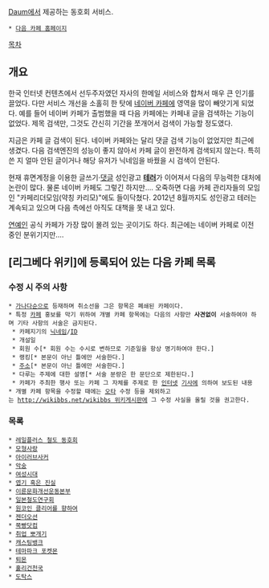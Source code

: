 [[Daum]]에서 제공하는 동호회 서비스.

 * [http://cafe.daum.net/ 다음 카페 홈페이지]

[[목차]]
== 개요 ==
한국 인터넷 컨텐츠에서 선두주자였던 자사의 한메일 서비스와 합쳐서 매우 큰 인기를 끌었다. 다만 서비스 개선을 소홀히 한 탓에 [[네이버 카페]]에 영역을 많이 빼앗기게 되었다. 예를 들어 네이버 카페가 출범했을 때 다음 카페에는 카페내 글을 검색하는 기능이 없었다. 제목 검색만, 그것도 간신히 기간을 쪼개어서 검색이 가능할 정도였다.

지금은 카페 글 검색이 된다. 네이버 카페와는 달리 댓글 검색 기능이 없었지만 최근에 생겼다. 다음 검색엔진의 성능이 좋지 않아서 카페 글이 완전하게 검색되지 않는다. 특히 쓴 지 얼마 안된 글이거나 해당 유저가 닉네임을 바꿨을 시 검색이 안된다.

현재 휴면계정을 이용한 글쓰기·[[댓글]] 성인광고 '''[[테러]]'''가 이어져서 다음의 무능력한 대처에 논란이 많다. 물론 네이버 카페도 그렇긴 하지만…. 오죽하면 다음 카페 관리자들의 모임인 "카페리더모임(약칭 카리모)"에도 들이닥쳤다. 2012년 8월까지도 성인광고 테러는 계속되고 있으며 다음 측에선 아직도 대책을 못 내고 있다.

[[연예인]] 공식 카페가 가장 많이 몰려 있는 곳이기도 하다. 최근에는 네이버 카페로 이전 중인 분위기지만….
== [리그베다 위키]에 등록되어 있는 다음 카페 목록 ==
=== 수정 시 주의 사항 ===
 * [[가나다순]]으로 등재하며 취소선을 그은 항목은 폐쇄된 카페이다.
 * 특정 [[카페]] 홍보를 막기 위하여 개별 카페 항목에는 다음의 사항만 '''사견없이''' 서술하여야 하며 기타 사항의 서술은 금지된다.
  * 카페지기의 [[닉네임]]/[[ID]]
  * 개설일
  * 회원 수[* 회원 수는 수시로 변하므로 기준일을 항상 명기하여야 한다.]
  * 랭킹[* 본문이 아닌 틀에만 서술한다.]
  * [[주소]][* 본문이 아닌 틀에만 서술한다.]
  * 다루는 주제에 대한 설명[* 서술 분량은 한 문단으로 제한된다.]
  * 카페가 주최한 행사 또는 카페 그 자체를 주제로 한 [[인터넷]] [[기사]]에 의하여 보도된 내용
 * 개별 카페 항목을 수정할 때에는 [[오타]] 수정 등을 제외하고는 [[http://wikibbs.net/wikibbs 위키게시판]]에 그 수정 사실을 올릴 것을 권고한다.

=== 목록 ===
 * [[레일플러스 철도 동호회]]
 * [[모형사랑]]
 * [[아이러브사커]]
 * [[악숭]]
 * [[여성시대]]
 * [[엽기 혹은 진실]]
 * [[이륜문화개선운동본부]]
 * [[일본철도연구회]]
 * [[원코인 클리어를 향하여]]
 * [[젠더오션]]
 * [[쭉빵닷컴]]
 * [[취업 뽀개기]]
 * [[캐스팅뱅크]]
 * [[테마파크 포켓몬]]
 * [[퇴몬]]
 * [[훌리건천국]]
 * [[도탁스]]
